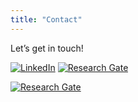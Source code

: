 ```yaml
---
title: "Contact"
---
```


Let's get in touch! 

[![LinkedIn](graphics/icons/linkedin/2-color/In-2C-21px-R.png)](https://www.linkedin.com/in/adam-santone-9a5a6a3/)
[![Research Gate](graphics/icons/researchGate/rg_180.png =21x21)](https://www.researchgate.net/profile/Adam_Santone)


[![Research Gate](<img src="graphics/icons/researchGate/rg_180.png" alt="Research Gate" style="width: 21px;"/>)](https://www.researchgate.net/profile/Adam_Santone)


